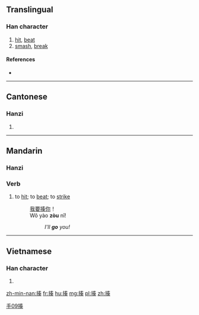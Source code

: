==Translingual==

===Han character===
{{Han char|rn=64|rad=手|as=09|sn=12|four=5503<sub>4</sub>|canj=手手大大 (QQKK)|ids=⿰[[扌]][[奏]]}}

# [[hit]], [[beat]]
# [[smash]], [[break]]

====References====
* {{Han ref|kx=0441.150|dkj=12337|dj=0792.100|hdz=31911.040|uh=63CD|ud=25549|bh=B47E|bd=46206}}

----

==Cantonese==

===Hanzi===
{{yue-hanzi|jyut=zau3|y=jau3}}

# {{defn|lang=yue|sort=手09}}

----

==Mandarin==
{{zh-forms}}

===Hanzi===
{{cmn-hanzi|pin=[[zòu]] ([[zou4]])|wg=tsou<sup>4</sup>}}

===Verb===
{{cmn-verb|ts|pin=zòu|pint=zou4}}

# {{context|colloquial|lang=cmn|sort=zou4}} to [[hit]]; to [[beat]]; to [[strike]]
#: [[我]][[要]][[揍]][[你]]！
#: Wǒ yào '''zòu''' nǐ!
#:: ''I'll '''go''' you!''

[[Category:Mandarin colloquial terms|手09揍]]

----

==Vietnamese==

===Han character===
{{vi-hantu|[[tẩu]], [[tấu]]|rs=手09}}

# {{defn|lang=vi|sort=手09}}

[[zh-min-nan:揍]]
[[fr:揍]]
[[hu:揍]]
[[mg:揍]]
[[pl:揍]]
[[zh:揍]]
